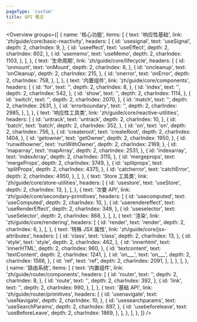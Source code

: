 ```yaml
---
pageType: 'custom'
title: API 概览
---
```



<Overview
  groups={[
    {
      name: '核心功能',
      items: [
        {
          text: '响应性基础',
          link: 'zh/guide/core/basic-reactivity',
          headers: [
            {
              id: 'usesignal',
              text: 'useSignal',
              depth: 2,
              charIndex: 9,
            },
            {
              id: 'useeffect',
              text: 'useEffect',
              depth: 2,
              charIndex: 602,
            },
            {
              id: 'usememo',
              text: 'useMemo',
              depth: 2,
              charIndex: 1103,
            },
          ],
        },
        {
          text: '生命周期',
          link: 'zh/guide/core/lifecycle',
          headers: [
            {
              id: 'onmount',
              text: 'onMount',
              depth: 2,
              charIndex: 8,
            },
            {
              id: 'oncleanup',
              text: 'onCleanup',
              depth: 2,
              charIndex: 215,
            },
            {
              id: 'onerror',
              text: 'onError',
              depth: 2,
              charIndex: 758,
            },
          ],
        },
        {
          text: '内置组件',
          link: 'zh/guide/core/components',
          headers: [
            {
              id: 'for',
              text: '<For>',
              depth: 2,
              charIndex: 8,
            },
            {
              id: 'index',
              text: '<Index>',
              depth: 2,
              charIndex: 542,
            },
            {
              id: 'show',
              text: '<Show>',
              depth: 2,
              charIndex: 1114,
            },
            {
              id: 'switch',
              text: '<Switch>',
              depth: 2,
              charIndex: 2070,
            },
            {
              id: 'match',
              text: '<Match>',
              depth: 2,
              charIndex: 2631,
            },
            {
              id: 'errorboundary',
              text: '<ErrorBoundary>',
              depth: 2,
              charIndex: 2985,
            },
          ],
        },
        {
          text: '响应性工具类',
          link: 'zh/guide/core/reactive-utilities',
          headers: [
            {
              id: 'untrack',
              text: 'untrack',
              depth: 2,
              charIndex: 10,
            },
            {
              id: 'batch',
              text: 'batch',
              depth: 2,
              charIndex: 352,
            },
            {
              id: 'on',
              text: 'on',
              depth: 2,
              charIndex: 756,
            },
            {
              id: 'createroot',
              text: 'createRoot',
              depth: 2,
              charIndex: 1404,
            },
            {
              id: 'getowner',
              text: 'getOwner',
              depth: 2,
              charIndex: 1950,
            },
            {
              id: 'runwithowner',
              text: 'runWithOwner',
              depth: 2,
              charIndex: 2169,
            },
            {
              id: 'maparray',
              text: 'mapArray',
              depth: 2,
              charIndex: 2531,
            },
            {
              id: 'indexarray',
              text: 'indexArray',
              depth: 2,
              charIndex: 3115,
            },
            {
              id: 'mergeprops',
              text: 'mergeProps',
              depth: 2,
              charIndex: 3749,
            },
            {
              id: 'splitprops',
              text: 'splitProps',
              depth: 2,
              charIndex: 4375,
            },
            {
              id: 'catcherror',
              text: 'catchError',
              depth: 2,
              charIndex: 4950,
            },
          ],
        },
        {
          text: 'Store 工具类',
          link: 'zh/guide/core/store-utilities',
          headers: [
            {
              id: 'usestore',
              text: 'useStore',
              depth: 2,
              charIndex: 13,
            },
          ],
        },
        {
          text: '次要 API',
          link: 'zh/guide/core/secondary-primitives',
          headers: [
            {
              id: 'usecomputed',
              text: 'useComputed',
              depth: 2,
              charIndex: 10,
            },
            {
              id: 'userendereffect',
              text: 'useRenderEffect',
              depth: 2,
              charIndex: 349,
            },
            {
              id: 'useselector',
              text: 'useSelector',
              depth: 2,
              charIndex: 868,
            },
          ],
        },
        {
          text: '渲染',
          link: 'zh/guide/core/rendering',
          headers: [
            {
              id: 'render',
              text: 'render',
              depth: 2,
              charIndex: 6,
            },
          ],
        },
        {
          text: '特殊 JSX 属性',
          link: 'zh/guide/core/jsx-attributes',
          headers: [
            {
              id: 'class',
              text: 'class',
              depth: 2,
              charIndex: 13,
            },
            {
              id: 'style',
              text: 'style',
              depth: 2,
              charIndex: 462,
            },
            {
              id: 'innerhtml',
              text: 'innerHTML',
              depth: 2,
              charIndex: 960,
            },
            {
              id: 'textcontent',
              text: 'textContent',
              depth: 2,
              charIndex: 1241,
            },
            {
              id: 'on___',
              text: 'on___',
              depth: 2,
              charIndex: 1566,
            },
            {
              id: 'ref',
              text: 'ref',
              depth: 2,
              charIndex: 2091,
            },
          ],
        },
      ],
    },
    {
      name: '路由系统',
      items: [
        {
          text: '内置组件',
          link: 'zh/guide/router/components',
          headers: [
            {
              id: 'router',
              text: '<Router>',
              depth: 2,
              charIndex: 8,
            },
            {
              id: 'route',
              text: '<Route>',
              depth: 2,
              charIndex: 392,
            },
            {
              id: 'link',
              text: '<Link>',
              depth: 2,
              charIndex: 990,
            },
          ],
        },
        {
          text: '基础 API',
          link: 'zh/guide/router/primitives',
          headers: [
            {
              id: 'usenavigate',
              text: 'useNavigate',
              depth: 2,
              charIndex: 10,
            },
            {
              id: 'usesearchparams',
              text: 'useSearchParams',
              depth: 2,
              charIndex: 897,
            },
            {
              id: 'usebeforeleave',
              text: 'useBeforeLeave',
              depth: 2,
              charIndex: 1869,
            },
          ],
        },
      ],
    },
  ]}
/>

